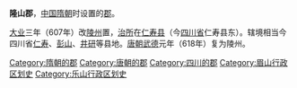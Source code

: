 '''隆山郡'''，[[中国|中国]][[隋朝|隋朝]]时设置的[[郡|郡]]。

[[大业_(年号)|大业]]三年（607年）改[[陵州_(北周)|陵州]]置，[[治所|治所]]在[[仁寿县|仁寿县]]（今[[四川省|四川省]]仁寿县东）。辖境相当今四川省[[仁寿县|仁寿]]、[[彭山县|彭山]]、[[井研县|井研]]等县地。[[唐朝|唐朝]][[武德|武德]]元年（618年）复为陵州。 

{{四川行政区划小作品}}
{{DEFAULTSORT:L}}
[[Category:隋朝的郡|Category:隋朝的郡]]
[[Category:唐朝的郡|Category:唐朝的郡]]
[[Category:四川的郡|Category:四川的郡]]
[[Category:眉山行政区划史|Category:眉山行政区划史]]
[[Category:乐山行政区划史|Category:乐山行政区划史]]